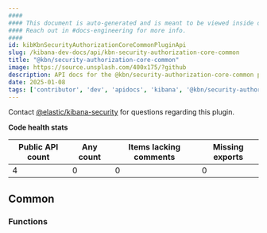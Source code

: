 ```yaml
---
####
#### This document is auto-generated and is meant to be viewed inside our experimental, new docs system.
#### Reach out in #docs-engineering for more info.
####
id: kibKbnSecurityAuthorizationCoreCommonPluginApi
slug: /kibana-dev-docs/api/kbn-security-authorization-core-common
title: "@kbn/security-authorization-core-common"
image: https://source.unsplash.com/400x175/?github
description: API docs for the @kbn/security-authorization-core-common plugin
date: 2025-01-08
tags: ['contributor', 'dev', 'apidocs', 'kibana', '@kbn/security-authorization-core-common']
---
```




Contact [@elastic/kibana-security](https://github.com/orgs/elastic/teams/kibana-security) for questions regarding this plugin.

**Code health stats**

| Public API count  | Any count | Items lacking comments | Missing exports |
|-------------------|-----------|------------------------|-----------------|
| 4 | 0 | 0 | 0 |

## Common

### Functions
<DocDefinitionList data={kbnSecurityAuthorizationCoreCommonObj.common.functions}/>


